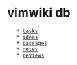 = vimwiki db =
    * [[tasks]]
    * [[ideas]]
    * [[passages]]
    * [[notes]]
    * [[reviews]]
